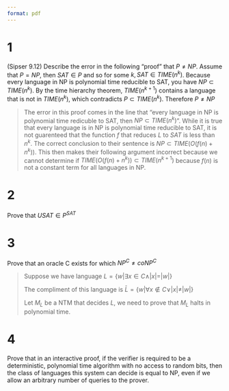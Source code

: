 ```yaml
---
format: pdf
---
```


# 1
(Sipser 9.12) Describe the error in the following “proof” that $P \neq NP$. Assume that $P = NP$, then $SAT \in P$ and so for some $k, SAT \in TIME(n^k)$. Because every language in NP is polynomial time reducible to SAT, you have $NP \subset TIME(n^k)$. By the time hierarchy theorem, $TIME(n^{k+1})$ contains a language that is not in $TIME(n^k)$, which contradicts $P \subset TIME(n^k)$. Therefore $P\neq NP$

> The error in this proof comes in the line that "every language in NP is polynomial time redicuble to SAT, then $NP\subset TIME(n^k)$". While it is true that every language is in NP is polynomial time reducible to SAT, it is not guarenteed that the function $f$ that reduces $L$ to $SAT$ is less than $n^k$. The correct conclusion to their sentence is $NP \subset TIME(O(f(n) + n^k))$. This then makes their following argument incorrect because we cannot determine if $TIME(O(f(n)+n^k)) \subset TIME(n^{k+1})$ because $f(n)$ is not a constant term for all languages in NP.

# 2
Prove that $USAT \in P^{SAT}$

>

# 3
Prove that an oracle C exists for which $NP^C \neq coNP^C$ 

> Suppose we have language $L=\{w|\exists x \in C \land |x|=|w|\}$
>
> The compliment of this language is $\bar L = \{w|\forall  x\notin C \lor |x| \neq |w|\}$
>
> Let $M_L$ be a NTM that decides $L$, we need to prove that $M_L$ halts in polynomial time.

# 4
Prove that in an interactive proof, if the verifier is required to be a deterministic, polynomial time algorithm with no access to random bits, then the class of languages this system can decide is equal to NP, even if we allow an arbitrary number of queries to the prover.

>
